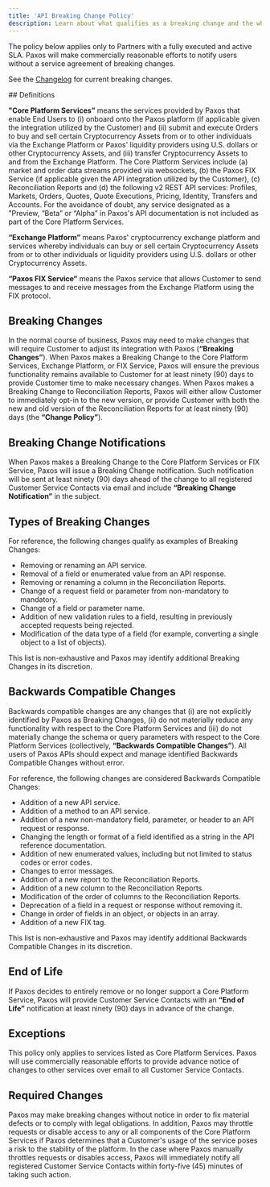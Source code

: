 ```yaml
---
title: 'API Breaking Change Policy'
description: Learn about what qualifies as a breaking change and the what happens when one is necessary.
---
```


[Changelog]: /changelog

The policy below applies only to Partners with a fully executed and active SLA.
Paxos will make commercially reasonable efforts to notify users without a service agreement of breaking changes.
<Tip>

See the [Changelog] for current breaking changes.

</Tip>
## Definitions

**"Core Platform Services”** means the services provided by Paxos that enable End Users to (i) onboard onto the Paxos platform (if applicable given the integration utilized by the Customer) and (ii) submit and execute Orders to buy and sell certain Cryptocurrency Assets from or to other individuals via the Exchange Platform or Paxos' liquidity providers using U.S. dollars or other Cryptocurrency Assets, and (iii) transfer Cryptocurrency Assets to and from the Exchange Platform.
The Core Platform Services include (a) market and order data streams provided via websockets, (b) the Paxos FIX Service (if applicable given the API integration utilized by the Customer), (c) Reconciliation Reports and (d) the following v2 REST API services: Profiles, Markets, Orders, Quotes, Quote Executions, Pricing, Identity, Transfers and Accounts.
For the avoidance of doubt, any service designated as a "Preview, “Beta” or “Alpha” in Paxos's API documentation is not included as part of the Core Platform Services.

**“Exchange Platform”** means Paxos' cryptocurrency exchange platform and services whereby individuals can buy or sell certain Cryptocurrency Assets from or to other individuals or liquidity providers using U.S. dollars or other Cryptocurrency Assets.

**“Paxos FIX Service”** means the Paxos service that allows Customer to send messages to and receive messages from the Exchange Platform using the FIX protocol.

## Breaking Changes

In the normal course of business, Paxos may need to make changes that will require Customer to adjust its integration with Paxos (**“Breaking Changes”**). When Paxos makes a Breaking Change to the Core Platform Services, Exchange Platform, or FIX Service, Paxos will ensure the previous functionality remains available to Customer for at least ninety (90) days to provide Customer time to make necessary changes.
When Paxos makes a Breaking Change to Reconciliation Reports, Paxos will either allow Customer to immediately opt-in to the new version, or provide Customer with both the new and old version of the Reconciliation Reports for at least ninety (90) days (the **“Change Policy”**). 

## Breaking Change Notifications

When Paxos makes a Breaking Change to the Core Platform Services or FIX Service, Paxos will issue a Breaking Change notification.
Such notification will be sent at least ninety (90) days ahead of the change to all registered Customer Service Contacts via email and include **“Breaking Change Notification”** in the subject.

## Types of Breaking Changes

For reference, the following changes qualify as examples of Breaking Changes:

- Removing or renaming an API service.
- Removal of a field or enumerated value from an API response.
- Removing or renaming a column in the Reconciliation Reports.
- Change of a request field or parameter from non-mandatory to mandatory.
- Change of a field or parameter name.
- Addition of new validation rules to a field, resulting in previously accepted requests being rejected.
- Modification of the data type of a field (for example, converting a single object to a list of objects).

This list is non-exhaustive and Paxos may identify additional Breaking Changes in its discretion.

## Backwards Compatible Changes

Backwards compatible changes are any changes that (i) are not explicitly identified by Paxos as Breaking Changes, (ii) do not materially reduce any functionality with respect to the Core Platform Services and (iii) do not materially change the schema or query parameters with respect to the Core Platform Services (collectively, **“Backwards Compatible Changes”**).
All users of Paxos APIs should expect and manage identified Backwards Compatible Changes without error. 

For reference, the following changes are considered Backwards Compatible Changes:

- Addition of a new API service.
- Addition of a method to an API service.
- Addition of a new non-mandatory field, parameter, or header to an API request or response.
- Changing the length or format of a field identified as a string in the API reference documentation.
- Addition of new enumerated values, including but not limited to status codes or error codes.
- Changes to error messages.
- Addition of a new report to the Reconciliation Reports.
- Addition of a new column to the Reconciliation Reports.
- Modification of the order of columns to the Reconciliation Reports.
- Deprecation of a field in a request or response without removing it.
- Change in order of fields in an object, or objects in an array.
- Addition of a new FIX tag.

This list is non-exhaustive and Paxos may identify additional Backwards Compatible Changes in its discretion.

## End of Life

If Paxos decides to entirely remove or no longer support a Core Platform Service, Paxos will provide Customer Service Contacts with an **“End of Life”** notification at least ninety (90) days in advance of the change.

## Exceptions

This policy only applies to services listed as Core Platform Services.
Paxos will use commercially reasonable efforts to provide advance notice of changes to other services over email to all Customer Service Contacts.

## Required Changes

Paxos may make breaking changes without notice in order to fix material defects or to comply with legal obligations.
In addition, Paxos may throttle requests or disable access to any or all components of the Core Platform Services if Paxos determines that a Customer's usage of the service poses a risk to the stability of the platform.
In the case where Paxos manually throttles requests or disables access, Paxos will immediately notify all registered Customer Service Contacts within forty-five (45) minutes of taking such action.
